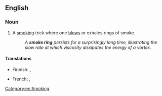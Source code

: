 ==English==
{{wikipedia}}

===Noun===
{{en-noun|head=[[smoke]] [[ring]]}}

# A [[smoking]] trick where one [[blow]]s or exhales rings of smoke.
#:''A '''smoke ring''' persists for a surprisingly long time, illustrating the slow rate at which viscosity dissipates the energy of a vortex.''

====Translations====
{{trans-top|smoking trick}}
* Finnish: {{t-|fi|savurengas}}, {{t+|fi|rengas}}
{{trans-mid}}
* French: {{t-|fr|rond de fumée|m}}, {{t-|fr|ronds de fumée|m|p}}
{{trans-bottom}}

[[Category:en:Smoking]]